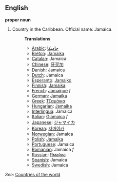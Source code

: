 ==English==

'''proper noun'''

# Country in the Caribbean. Official name: Jamaica.
#:'''Translations'''
#:*[[Arabic]]: [[جاميكا]]
#:*[[Breton]]: [[Jamaika]]
#:*[[Catalan]]: Jamaica
#:*[[Chinese]]: [[牙买加]]
#:*[[Danish]]: Jamaica
#:*[[Dutch]]: Jamaica
#:*[[Esperanto]]: [[Jamajko]]
#:*[[Finnish]]: [[Jamaika]]
#:*[[French]]: [[Jamaïque]] ''f''
#:*[[German]]: [[Jamaika]]
#:*[[Greek]]: [[Τζαμάικα]]
#:*[[Hungarian]]: [[Jamaika]]
#:*[[Interlingua]]: Jamaica
#:*[[Italian]]: [[Giamaica]] ''f''
#:*[[Japanese]]: [[ジャマイカ]]
#:*[[Korean]]: [[자마이카]]
#:*[[Norwegian]]: Jamaica
#:*[[Polish]]: [[Jamajka]]
#:*[[Portuguese]]: Jamaica
#:*[[Romanian]]: Jamaica ''f''
#:*[[Russian]]: [[Ямайка]]
#:*[[Spanish]]: Jamaica
#:*[[Swedish]]: Jamaica

''See'': [[Countries of the world]]
